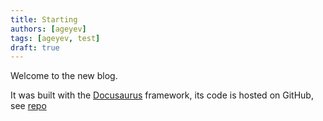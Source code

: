 ```yaml
---
title: Starting
authors: [ageyev]
tags: [ageyev, test]
draft: true
---
```


Welcome to the new blog. 
<!--truncate--> 

It was built with the [Docusaurus](https://docusaurus.io) framework, its code is hosted on GitHub, see [repo](https://github.com/ageyev/ageyev.github.io/)
